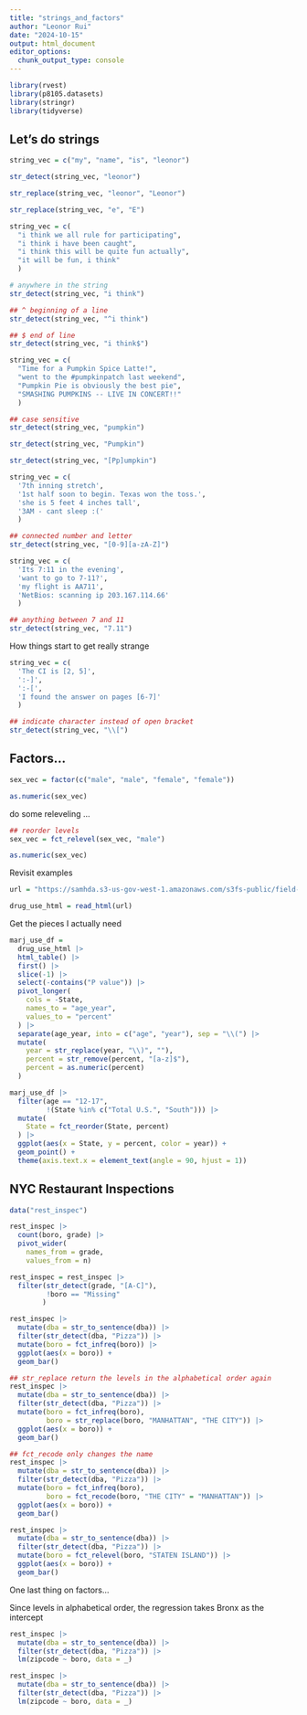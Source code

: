 ```yaml
---
title: "strings_and_factors"
author: "Leonor Rui"
date: "2024-10-15"
output: html_document
editor_options: 
  chunk_output_type: console
---
```


```r
library(rvest)
library(p8105.datasets)
library(stringr)
library(tidyverse)

```

## Let's do strings

```r
string_vec = c("my", "name", "is", "leonor")

str_detect(string_vec, "leonor")

str_replace(string_vec, "leonor", "Leonor")

str_replace(string_vec, "e", "E")
```

```r
string_vec = c(
  "i think we all rule for participating",
  "i think i have been caught",
  "i think this will be quite fun actually",
  "it will be fun, i think"
  )

# anywhere in the string
str_detect(string_vec, "i think")

## ^ beginning of a line
str_detect(string_vec, "^i think")

## $ end of line
str_detect(string_vec, "i think$")
```

```r
string_vec = c(
  "Time for a Pumpkin Spice Latte!",
  "went to the #pumpkinpatch last weekend",
  "Pumpkin Pie is obviously the best pie",
  "SMASHING PUMPKINS -- LIVE IN CONCERT!!"
  )

## case sensitive
str_detect(string_vec, "pumpkin")

str_detect(string_vec, "Pumpkin")

str_detect(string_vec, "[Pp]umpkin")
```

```r
string_vec = c(
  '7th inning stretch',
  '1st half soon to begin. Texas won the toss.',
  'she is 5 feet 4 inches tall',
  '3AM - cant sleep :('
  )

## connected number and letter
str_detect(string_vec, "[0-9][a-zA-Z]")
```

```r
string_vec = c(
  'Its 7:11 in the evening',
  'want to go to 7-11?',
  'my flight is AA711',
  'NetBios: scanning ip 203.167.114.66'
  )

## anything between 7 and 11
str_detect(string_vec, "7.11")
```

How things start to get really strange

```r
string_vec = c(
  'The CI is [2, 5]',
  ':-]',
  ':-[',
  'I found the answer on pages [6-7]'
  )

## indicate character instead of open bracket
str_detect(string_vec, "\\[")
```

## Factors...

```r
sex_vec = factor(c("male", "male", "female", "female"))

as.numeric(sex_vec)
```

do some releveling ...

```r
## reorder levels
sex_vec = fct_relevel(sex_vec, "male")

as.numeric(sex_vec)
```

Revisit examples

```r
url = "https://samhda.s3-us-gov-west-1.amazonaws.com/s3fs-public/field-uploads/2k15StateFiles/NSDUHsaeShortTermCHG2015.htm"

drug_use_html = read_html(url)
```

Get the pieces I actually need

```r
marj_use_df = 
  drug_use_html |>
  html_table() |>
  first() |>
  slice(-1) |>
  select(-contains("P value")) |>
  pivot_longer(
    cols = -State,
    names_to = "age_year",
    values_to = "percent"
  ) |>
  separate(age_year, into = c("age", "year"), sep = "\\(") |>
  mutate(
    year = str_replace(year, "\\)", ""),
    percent = str_remove(percent, "[a-z]$"),
    percent = as.numeric(percent)
  )
```

```r
marj_use_df |>
  filter(age == "12-17",
         !(State %in% c("Total U.S.", "South"))) |>
  mutate(
    State = fct_reorder(State, percent)
  ) |>
  ggplot(aes(x = State, y = percent, color = year)) +
  geom_point() +
  theme(axis.text.x = element_text(angle = 90, hjust = 1))
```

## NYC Restaurant Inspections

```r
data("rest_inspec")
```

```r
rest_inspec |>
  count(boro, grade) |>
  pivot_wider(
    names_from = grade,
    values_from = n)
```

```r
rest_inspec = rest_inspec |>
  filter(str_detect(grade, "[A-C]"),
         !boro == "Missing"
        )
```

```r
rest_inspec |>
  mutate(dba = str_to_sentence(dba)) |>
  filter(str_detect(dba, "Pizza")) |>
  mutate(boro = fct_infreq(boro)) |>
  ggplot(aes(x = boro)) +
  geom_bar()

## str_replace return the levels in the alphabetical order again
rest_inspec |>
  mutate(dba = str_to_sentence(dba)) |>
  filter(str_detect(dba, "Pizza")) |>
  mutate(boro = fct_infreq(boro),
         boro = str_replace(boro, "MANHATTAN", "THE CITY")) |>
  ggplot(aes(x = boro)) +
  geom_bar()

## fct_recode only changes the name
rest_inspec |>
  mutate(dba = str_to_sentence(dba)) |>
  filter(str_detect(dba, "Pizza")) |>
  mutate(boro = fct_infreq(boro),
         boro = fct_recode(boro, "THE CITY" = "MANHATTAN")) |>
  ggplot(aes(x = boro)) +
  geom_bar()

rest_inspec |>
  mutate(dba = str_to_sentence(dba)) |>
  filter(str_detect(dba, "Pizza")) |>
  mutate(boro = fct_relevel(boro, "STATEN ISLAND")) |>
  ggplot(aes(x = boro)) +
  geom_bar()
```

One last thing on factors...

Since levels in alphabetical order, the regression takes Bronx as the intercept
```r
rest_inspec |>
  mutate(dba = str_to_sentence(dba)) |>
  filter(str_detect(dba, "Pizza")) |>
  lm(zipcode ~ boro, data = _)

rest_inspec |>
  mutate(dba = str_to_sentence(dba)) |>
  filter(str_detect(dba, "Pizza")) |>
  lm(zipcode ~ boro, data = _)
```











